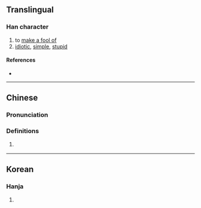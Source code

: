 {{character info/new}}
==Translingual==

===Han character===
{{Han char|rn=9|rad=人|as=07|sn=9|four=|canj=OMGT|ids=⿰亻弄}}

# to [[make a fool of]]
# [[idiotic]], [[simple]], [[stupid]]

====References====
* {{Han ref|kx=0105.060|dkj=00692|hdz=10156.100|uh=345D|ud=13405}}

----

==Chinese==
{{zh-forms}}

===Pronunciation===
{{zh-pron
|m=lòng
|c=lung6
|mc=
|oc=
|ma=
|cat=v,a
}}

===Definitions===
{{zh-hanzi}}

# {{zh-alt-form|𢙱|dot=,}} {{zh-only|𢙱赣|nocap=y}}

----

==Korean==

===Hanja===
{{ko-hanja|hangeul=[[롱]]([[농]])|rv=rong(nong)|mr=rong(nong)|y=long(<sup>l</sup>nong)|eumhun=어리석다|ehrv=eoriseokda|ehmr=ŏrisŏkta|ehy=elisekta}}

# {{defn|lang=ko|sort=人07}}